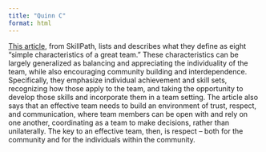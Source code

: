 ```yaml
---
title: "Quinn C"
format: html
---
```


[This article](https://skillpath.com/blog/effective-teamwork), from SkillPath, lists and describes what they define as eight “simple characteristics of a great team.” These characteristics can be largely generalized as balancing and appreciating the individuality of the team, while also encouraging community building and interdependence. Specifically, they emphasize individual achievement and skill sets, recognizing how those apply to the team, and taking the opportunity to develop those skills and incorporate them in a team setting. The article also says that an effective team needs to build an environment of trust, respect, and communication, where team members can be open with and rely on one another, coordinating as a team to make decisions, rather than unilaterally. The key to an effective team, then, is respect – both for the community and for the individuals within the community.
